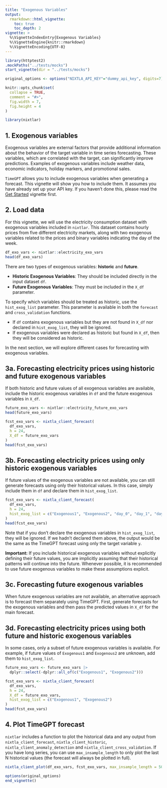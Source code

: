 ```yaml
---
title: "Exogenous Variables"
output: 
  rmarkdown::html_vignette:
    toc: true 
    toc_depth: 2
vignette: >
  %\VignetteIndexEntry{Exogenous Variables}
  %\VignetteEngine{knitr::rmarkdown}
  %\VignetteEncoding{UTF-8}
---
```

```r
library(httptest2)
.mockPaths("../tests/mocks")
start_vignette(dir = "../tests/mocks")

original_options <- options("NIXTLA_API_KEY"="dummy_api_key", digits=7)

knitr::opts_chunk$set(
  collapse = TRUE,
  comment = "#>", 
  fig.width = 7, 
  fig.height = 4
)
```

```r
library(nixtlar)
```

## 1. Exogenous variables 

Exogenous variables are external factors that provide additional information about the behavior of the target variable in time series forecasting. These variables, which are correlated with the target, can significantly improve predictions. Examples of exogenous variables include weather data, economic indicators, holiday markers, and promotional sales.

`TimeGPT` allows you to include exogenous variables when generating a forecast. This vignette will show you how to include them. It assumes you have already set up your API key. If you haven't done this, please read the [Get Started](https://nixtla.github.io/nixtlar/articles/get-started.html) vignette first. 

## 2. Load data 

For this vignette, we will use the electricity consumption dataset with exogenous variables included in `nixtlar`. This dataset contains hourly prices from five different electricity markets, along with two exogenous variables related to the prices and binary variables indicating the day of the week.

```r
df_exo_vars <- nixtlar::electricity_exo_vars
head(df_exo_vars)
```

There are two types of exogenous variables: **historic** and **future**.  

- **Historic Exogenous Variables**: They should be included directly in the input dataset `df`.  
- **Future Exogenous Variables**: They must be included in the `X_df` parameter.  

To specify which variables should be treated as historic, use the `hist_exog_list` parameter. This parameter is available in both the `forecast` and `cross_validation` functions.  

- If `df` contains exogenous variables but they are not found in `X_df` nor declared in `hist_exog_list`, they will be ignored.  
- If exogenous variables were declared as historic but found in `X_df`, then they will be considered as historic.  

In the next section, we will explore different cases for forecasting with exogenous variables.  

## 3a. Forecasting electricity prices using historic and future exogenous variables  
  
If both historic and future values of all exogenous variables are available, include the historic exogenous variables in `df` and the future exogenous variables in `X_df`. 

```r
future_exo_vars <- nixtlar::electricity_future_exo_vars
head(future_exo_vars)

fcst_exo_vars <- nixtla_client_forecast(
  df_exo_vars, 
  h = 24, 
  X_df = future_exo_vars
)
head(fcst_exo_vars)
```

## 3b. Forecasting electricity prices using only historic exogenous variables

If future values of the exogenous variables are not available, you can still generate forecasts using only their historical values. In this case, simply include them in `df` and declare them in `hist_exog_list`. 

```r
fcst_exo_vars <- nixtla_client_forecast(
  df_exo_vars,
  h = 24, 
  hist_exog_list = c("Exogenous1", "Exogenous2", "day_0", "day_1", "day_2", "day_3", "day_4", "day_5", "day_6")
)
head(fcst_exo_vars)
```

Note that if you don't declare the exogenous variables in `hist_exog_list`, they will be ignored. If we hadn't declared them above, the output would be the same as the TimeGPT forecast using only the target variable `y`.

**Important:** If you include historical exogenous variables without explicitly defining their future values, you are implicitly assuming that their historical patterns will continue into the future. Whenever possible, it is recommended to use future exogenous variables to make these assumptions explicit.  

## 3c. Forecasting future exogenous variables  

When future exogenous variables are not available, an alternative approach is to forecast them separately using TimeGPT. First, generate forecasts for the exogenous variables and then pass the predicted values in `X_df` for the main forecast.  

## 3d. Forecasting electricity prices using both future and historic exogenous variables  

In some cases, only a subset of future exogenous variables is available. For example, if future values of `Exogenous1` and `Exogenous2` are unknown, add them to `hist_exog_list`. 

```r
future_exo_vars <- future_exo_vars |> 
  dplyr::select(-dplyr::all_of(c("Exogenous1", "Exogenous2")))

fcst_exo_vars <- nixtla_client_forecast(
  df_exo_vars, 
  h = 24, 
  X_df = future_exo_vars, 
  hist_exog_list = c("Exogenous1", "Exogenous2")
)
head(fcst_exo_vars)
```

## 4. Plot TimeGPT forecast

`nixtlar` includes a function to plot the historical data and any output from `nixtla_client_forecast`, `nixtla_client_historic`, `nixtla_client_anomaly_detection` and `nixtla_client_cross_validation`. If you have long series, you can use `max_insample_length` to only plot the last N historical values (the forecast will always be plotted in full). 

```r
nixtla_client_plot(df_exo_vars, fcst_exo_vars, max_insample_length = 500)
```

```r
options(original_options)
end_vignette()
```
